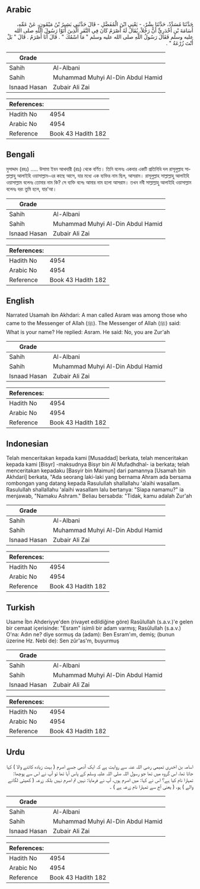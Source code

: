 ## Arabic


<div dir="rtl" lang="ar" style={{fontSize:'larger',backgroundColor:'#f8f9fa',padding:20}}>
حَدَّثَنَا مُسَدَّدٌ، حَدَّثَنَا بِشْرٌ، - يَعْنِي ابْنَ الْمُفَضَّلِ - قَالَ حَدَّثَنِي بَشِيرُ بْنُ مَيْمُونٍ، عَنْ عَمِّهِ، أُسَامَةَ بْنِ أَخْدَرِيٍّ أَنَّ رَجُلاً، يُقَالُ لَهُ أَصْرَمُ كَانَ فِي النَّفَرِ الَّذِينَ أَتَوْا رَسُولَ اللَّهِ صلى الله عليه وسلم فَقَالَ رَسُولُ اللَّهِ صلى الله عليه وسلم ‏"‏ مَا اسْمُكَ ‏"‏ ‏.‏ قَالَ أَنَا أَصْرَمُ ‏.‏ قَالَ ‏"‏ بَلْ أَنْتَ زُرْعَةُ ‏"‏ ‏.‏
</div>
<div style={{backgroundColor:'#f8f9fa',padding:20, marginBottom: 10}}><table> <thead> <tr> <th>Grade</th> <th></th> </tr> </thead> <tbody> <tr><td>Sahih</td><td>Al-Albani</td></tr><tr><td>Sahih</td><td>Muhammad Muhyi Al-Din Abdul Hamid</td></tr><tr><td>Isnaad Hasan</td><td>Zubair Ali Zai</td></tr></tbody></table><table> <thead> <tr> <th>References:</th> <th></th> </tr> </thead> <tbody><tr><td>Hadith No</td><td>4954</td></tr><tr><td>Arabic No</td><td>4954</td></tr><tr><td>Reference</td><td>Book 43 Hadith 182</td></tr></tbody></table></div>

## Bengali


<div dir="ltr" lang="bn" style={{fontSize:'larger',backgroundColor:'#f8f9fa',padding:20}}>
মুসাদ্দাদ (রহঃ) ..... উসামা ইবন আখদারী (রাঃ) থেকে বর্ণিত। তিনি বলেনঃ একবার একটি প্রতিনিধি দল রাসূলুল্লাহ সাল্লাল্লাহু আলাইহি ওয়াসাল্লাম-এর কাছে আসে, যার মধ্যে এক ব্যক্তির নাম ছিল, আসরাম। রাসূলুল্লাহ সাল্লাল্লাহু আলাইহি ওয়াসাল্লাম বলেনঃ তোমার নাম কি? সে ব্যক্তি বলেঃ আমার নাম হলো আসরাম। তখন নবী সাল্লাল্লাহু আলাইহি ওয়াসাল্লাম বলেনঃ বরং তুমি হলে, যার'আ।
</div>
<div style={{backgroundColor:'#f8f9fa',padding:20, marginBottom: 10}}><table> <thead> <tr> <th>Grade</th> <th></th> </tr> </thead> <tbody> <tr><td>Sahih</td><td>Al-Albani</td></tr><tr><td>Sahih</td><td>Muhammad Muhyi Al-Din Abdul Hamid</td></tr><tr><td>Isnaad Hasan</td><td>Zubair Ali Zai</td></tr></tbody></table><table> <thead> <tr> <th>References:</th> <th></th> </tr> </thead> <tbody><tr><td>Hadith No</td><td>4954</td></tr><tr><td>Arabic No</td><td>4954</td></tr><tr><td>Reference</td><td>Book 43 Hadith 182</td></tr></tbody></table></div>

## English


<div dir="ltr" lang="en" style={{fontSize:'larger',backgroundColor:'#f8f9fa',padding:20}}>
Narrated Usamah ibn Akhdari: A man called Asram was among those who came to the Messenger of Allah (ﷺ). The Messenger of Allah (ﷺ) said: What is your name? He replied: Asram. He said: No, you are Zur'ah
</div>
<div style={{backgroundColor:'#f8f9fa',padding:20, marginBottom: 10}}><table> <thead> <tr> <th>Grade</th> <th></th> </tr> </thead> <tbody> <tr><td>Sahih</td><td>Al-Albani</td></tr><tr><td>Sahih</td><td>Muhammad Muhyi Al-Din Abdul Hamid</td></tr><tr><td>Isnaad Hasan</td><td>Zubair Ali Zai</td></tr></tbody></table><table> <thead> <tr> <th>References:</th> <th></th> </tr> </thead> <tbody><tr><td>Hadith No</td><td>4954</td></tr><tr><td>Arabic No</td><td>4954</td></tr><tr><td>Reference</td><td>Book 43 Hadith 182</td></tr></tbody></table></div>

## Indonesian


<div dir="ltr" lang="id" style={{fontSize:'larger',backgroundColor:'#f8f9fa',padding:20}}>
Telah menceritakan kepada kami [Musaddad] berkata, telah menceritakan kepada kami [Bisyr] -maksudnya Bisyr bin Al Mufadhdhal- ia berkata; telah menceritakan kepadaku [Basyir bin Maimun] dari pamannya [Usamah bin Akhdari] berkata, "Ada seorang laki-laki yang bernama Ahram ada bersama rombongan yang datang kepada Rasulullah shallallahu 'alaihi wasallam. Rasulullah shallallahu 'alaihi wasallam lalu bertanya: "Siapa namamu?" ia menjawab, "Namaku Ashram." Beliau bersabda: "Tidak, kamu adalah Zur'ah
</div>
<div style={{backgroundColor:'#f8f9fa',padding:20, marginBottom: 10}}><table> <thead> <tr> <th>Grade</th> <th></th> </tr> </thead> <tbody> <tr><td>Sahih</td><td>Al-Albani</td></tr><tr><td>Sahih</td><td>Muhammad Muhyi Al-Din Abdul Hamid</td></tr><tr><td>Isnaad Hasan</td><td>Zubair Ali Zai</td></tr></tbody></table><table> <thead> <tr> <th>References:</th> <th></th> </tr> </thead> <tbody><tr><td>Hadith No</td><td>4954</td></tr><tr><td>Arabic No</td><td>4954</td></tr><tr><td>Reference</td><td>Book 43 Hadith 182</td></tr></tbody></table></div>

## Turkish


<div dir="ltr" lang="tr" style={{fontSize:'larger',backgroundColor:'#f8f9fa',padding:20}}>
Usame İbn Ahderiyye'den (rivayet edildiğine göre) Rasûlullah (s.a.v.)'e gelen bir cemaat içerisinde: "Esram" isimli bir adam varmış; Rasûlullah (s.a.v.) O'na: Adın ne? diye sormuş da (adam): Ben Esram'ım, demiş; (bunun üzerine Hz. Nebi de): Sen zûr'as'm, buyurmuş
</div>
<div style={{backgroundColor:'#f8f9fa',padding:20, marginBottom: 10}}><table> <thead> <tr> <th>Grade</th> <th></th> </tr> </thead> <tbody> <tr><td>Sahih</td><td>Al-Albani</td></tr><tr><td>Sahih</td><td>Muhammad Muhyi Al-Din Abdul Hamid</td></tr><tr><td>Isnaad Hasan</td><td>Zubair Ali Zai</td></tr></tbody></table><table> <thead> <tr> <th>References:</th> <th></th> </tr> </thead> <tbody><tr><td>Hadith No</td><td>4954</td></tr><tr><td>Arabic No</td><td>4954</td></tr><tr><td>Reference</td><td>Book 43 Hadith 182</td></tr></tbody></table></div>

## Urdu


<div dir="rtl" lang="ur" style={{fontSize:'larger',backgroundColor:'#f8f9fa',padding:20}}>
اسامہ بن اخدری تمیمی رضی اللہ عنہ سے روایت ہے کہ ایک آدمی جسے اصرم ( بہت زیادہ کاٹنے والا ) کہا جاتا تھا، اس گروہ میں تھا جو رسول اللہ صلی اللہ علیہ وسلم کے پاس آیا تھا تو آپ نے اس سے پوچھا: تمہارا نام کیا ہے؟ اس نے کہا: میں اصرم ہوں، آپ نے فرمایا: نہیں تم اصرم نہیں بلکہ زرعہ ( کھیتی لگانے والے ) ہو، ( یعنی آج سے تمہارا نام زرعہ ہے ) ۔
</div>
<div style={{backgroundColor:'#f8f9fa',padding:20, marginBottom: 10}}><table> <thead> <tr> <th>Grade</th> <th></th> </tr> </thead> <tbody> <tr><td>Sahih</td><td>Al-Albani</td></tr><tr><td>Sahih</td><td>Muhammad Muhyi Al-Din Abdul Hamid</td></tr><tr><td>Isnaad Hasan</td><td>Zubair Ali Zai</td></tr></tbody></table><table> <thead> <tr> <th>References:</th> <th></th> </tr> </thead> <tbody><tr><td>Hadith No</td><td>4954</td></tr><tr><td>Arabic No</td><td>4954</td></tr><tr><td>Reference</td><td>Book 43 Hadith 182</td></tr></tbody></table></div>